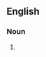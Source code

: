 {{also|Cardinal Nephew}}
==English==

===Noun===
{{en-noun|sg=[[cardinal]] [[nephew]]}}

# {{alternative spelling of|[[cardinal-nephew]]}}